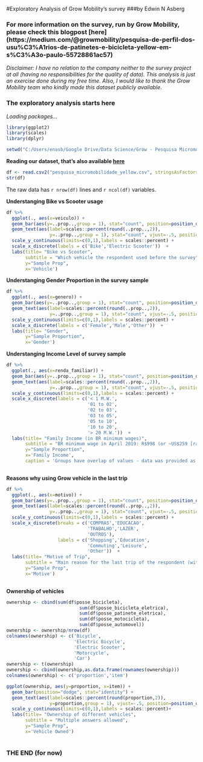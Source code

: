 #Exploratory Analysis of Grow Mobility's survey
###by Edwin N Asberg

### For more information on the survey, run by Grow Mobility, please check this blogpost [here] (https://medium.com/@growmobility/pesquisa-de-perfil-dos-usu%C3%A1rios-de-patinetes-e-bicicleta-yellow-em-s%C3%A3o-paulo-55728861ac57) 

*Disclaimer: I have no relation to the company neither to the survey project at all (having no responsibilities for the quality of data). This analysis is just an exercise done during my free time. Also, I would like to thank the Grow Mobility team who kindly made this dataset publicly available*.

### The exploratory analysis starts here

*Loading packages...*
```r
library(ggplot2)
library(scales)
library(dplyr)
``` 

```r
setwd("C:/Users/enasb/Google Drive/Data Science/Grow - Pesquisa Micromobilidade/pesquisa_mobilidade_grow")
``` 

**Reading our dataset, that's also available [here](https://archive.org/download/pesquisa_micromobilidade_yellow/pesquisa_micromobilidade_yellow.rar)  **
```r
df <- read.csv2("pesquisa_micromobilidade_yellow.csv", stringsAsFactors = FALSE)
str(df)
``` 
The raw data has `r nrow(df)` lines and `r ncol(df)` variables.

**Understanging Bike vs Scooter usage**
```r
df %>% 
  ggplot(., aes(x=veiculo)) + 
  geom_bar(aes(y=..prop..,group = 1), stat="count", position=position_dodge()) +
  geom_text(aes(label=scales::percent(round(..prop..,2)), 
                y=..prop..,group = 1), stat="count", vjust=-.5, position=position_dodge(.9)) +
  scale_y_continuous(limits=c(0,1),labels = scales::percent) +
  scale_x_discrete(labels = c('Bike','Electric Scooter'))  +
  labs(title= "Bike vs Scooter",
       subtitle = "Which vehicle the respondent used before the survey",
       y="Sample Prop",
       x='Vehicle')
```

**Understanging Gender Proportion in the survey sample**
```r
df %>% 
  ggplot(., aes(x=genero)) + 
  geom_bar(aes(y=..prop..,group = 1), stat="count", position=position_dodge()) +
  geom_text(aes(label=scales::percent(round(..prop..,2)), 
                y=..prop..,group = 1), stat="count", vjust=-.5, position=position_dodge(.9)) +
  scale_y_continuous(limits=c(0,1),labels = scales::percent) +
  scale_x_discrete(labels = c('Female','Male','Other'))  +
  labs(title= "Gender",
       y="Sample Proportion",
       x='Gender')
```

**Understanging Income Level of survey sample**
```r
df %>% 
  ggplot(., aes(x=renda_familiar)) + 
  geom_bar(aes(y=..prop..,group = 1), stat="count", position=position_dodge()) +
  geom_text(aes(label=scales::percent(round(..prop..,2)), 
                y=..prop..,group = 1), stat="count", vjust=-.5, position=position_dodge(.9)) +
  scale_y_continuous(limits=c(0,1),labels = scales::percent) +
  scale_x_discrete(labels = c('< 1 M.W.',
                              '01 to 02',
                              '02 to 03',
                              '03 to 05',
                              '05 to 10',
                              '10 to 20',
                              '> 20 M.W.'))  +
  labs(title= "Family Income (in BR minimum wages)",
       subtitle = "BR minimum wage in April 2019: R$998 (or ~US$259 [rate from Apr 1st])",
       y="Sample Proportion",
       x='Family Income',
       caption = 'Groups have overlap of values - data was provided as it is.')
  
```

**Reasons why using Grow vehicle in the last trip**
```r
df %>% 
  ggplot(., aes(x=motivo)) + 
  geom_bar(aes(y=..prop..,group = 1), stat="count", position=position_dodge()) +
  geom_text(aes(label=scales::percent(round(..prop..,2)), 
                y=..prop..,group = 1), stat="count", vjust=-.5, position=position_dodge(.9)) +
  scale_y_continuous(limits=c(0,1),labels = scales::percent) +
  scale_x_discrete(breaks = c('COMPRAS','EDUCACAO',
                              'TRABALHO','LAZER',
                              'OUTROS'), 
                   labels = c('Shopping','Education',
                              'Commuting','Leisure',
                              'Other'))  +
  labs(title= "Motive of Trip",
       subtitle = "Main reason for the last trip of the respondent (with Grow's bike or scooter)",
       y="Sample Prop",
       x='Motive')
  
```

**Ownership of vehicles**
```r
ownership <- cbind(sum(df$posse_bicicleta),
                           sum(df$posse_bicicleta_eletrica),
                           sum(df$posse_patinete_eletrica),
                           sum(df$posse_motocicleta),
                           sum(df$posse_automovel))
ownership <- ownership/nrow(df)
colnames(ownership) <- c('Bicycle',
                         'Electric Bicycle',
                         'Electric Scooter',
                         'Motorcycle',
                         'Car')
ownership <- t(ownership)
ownership <- cbind(ownership,as.data.frame(rownames(ownership)))
colnames(ownership) <- c('proportion','item')

ggplot(ownership, aes(y=proportion, x=item)) + 
  geom_bar(position="dodge", stat="identity") +
  geom_text(aes(label=scales::percent(round(proportion,2)), 
                y=proportion,group = 1), vjust=-.5, position=position_dodge(.9)) +
  scale_y_continuous(limits=c(0,1),labels = scales::percent)+
  labs(title= "Ownership of different vehicles",
       subtitle = "Multiple answers allowed",
       y="Sample Prop",
       x='Vehicle Owned')
  
```

### THE END (for now)